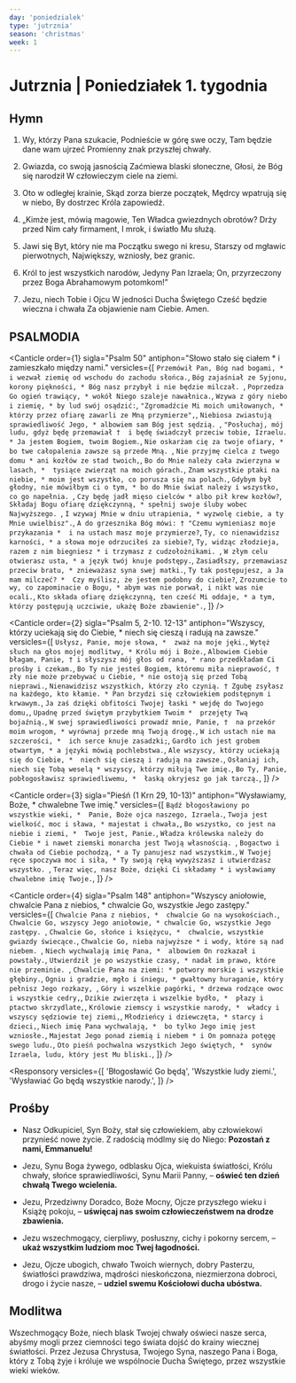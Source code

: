 ```yaml
---
day: 'poniedzialek'
type: 'jutrznia'
season: 'christmas'
week: 1
---
```


# Jutrznia | Poniedziałek 1. tygodnia

<OpeningVersicle />

## Hymn

1. Wy, którzy Pana szukacie,
   Podnieście w górę swe oczy,
   Tam będzie dane wam ujrzeć
   Promienny znak przyszłej chwały.

2. Gwiazda, co swoją jasnością
   Zaćmiewa blaski słoneczne,
   Głosi, że Bóg się narodził
   W człowieczym ciele na ziemi.

3. Oto w odległej krainie,
   Skąd zorza bierze początek,
   Mędrcy wpatrują się w niebo,
   By dostrzec Króla zapowiedź.

4. „Kimże jest, mówią magowie,
   Ten Władca gwiezdnych obrotów?
   Drży przed Nim cały firmament,
   I mrok, i światło Mu służą.
5. Jawi się Byt, który nie ma
   Początku swego ni kresu,
   Starszy od mgławic pierwotnych,
   Największy, wzniosły, bez granic.

6. Król to jest wszystkich narodów,
   Jedyny Pan Izraela;
   On, przyrzeczony przez Boga
   Abrahamowym potomkom!”

7. Jezu, niech Tobie i Ojcu
   W jedności Ducha Świętego
   Cześć będzie wieczna i chwała
   Za objawienie nam Ciebie. Amen.

## PSALMODIA

<Canticle
  order={1}
  sigla="Psalm 50"
  antiphon="Słowo stało się ciałem * i zamieszkało między nami."
  versicles={[
    `Przemówił Pan, Bóg nad bogami, *
i wezwał ziemię od wschodu do zachodu słońca.`,
    `Bóg zajaśniał ze Syjonu, korony piękności, *
Bóg nasz przybył i nie będzie milczał. `,
    `Poprzedza Go ogień trawiący, *
wokół Niego szaleje nawałnica.`,
    `Wzywa z góry niebo i ziemię, *
by lud swój osądzić:`,
    `"Zgromadźcie Mi moich umiłowanych, *
którzy przez ofiarę zawarli ze Mną przymierze",`,
    `Niebiosa zwiastują sprawiedliwość Jego, *
albowiem sam Bóg jest sędzią. `,
    `"Posłuchaj, mój ludu, gdyż będę przemawiał † 
i będę świadczył przeciw tobie, Izraelu. *
Ja jestem Bogiem, twoim Bogiem.`,
    `Nie oskarżam cię za twoje ofiary, *
bo twe całopalenia zawsze są przede Mną. `,
    `Nie przyjmę cielca z twego domu *
ani kozłów ze stad twoich,`,
    `Bo do Mnie należy cała zwierzyna w lasach, * 
tysiące zwierząt na moich górach.`,
    `Znam wszystkie ptaki na niebie, *
moim jest wszystko, co porusza się na polach.`,
    `Gdybym był głodny, nie mówiłbym ci o tym, *
bo do Mnie świat należy i wszystko, co go napełnia. `,
    `Czy będę jadł mięso cielców *
albo pił krew kozłów?`,
    `Składaj Bogu ofiarę dziękczynną, *
spełnij swoje śluby wobec Najwyższego. `,
    `I wzywaj Mnie w dniu utrapienia, *
wyzwolę ciebie, a ty Mnie uwielbisz".`,
    `A do grzesznika Bóg mówi: †
"Czemu wymieniasz moje przykazania * 
i na ustach masz moje przymierze?`,
    `Ty, co nienawidzisz karności, *
a słowa moje odrzuciłeś za siebie?`,
    `Ty, widząc złodzieja, razem z nim biegniesz *
i trzymasz z cudzołożnikami. `,
    `W złym celu otwierasz usta, *
a język twój knuje podstępy.`,
    `Zasiadłszy, przemawiasz przeciw bratu, *
znieważasz syna swej matki.`,
    `Ty tak postępujesz, a Ja mam milczeć? * 
Czy myślisz, że jestem podobny do ciebie?`,
    `Zrozumcie to wy, co zapominacie o Bogu, *
abym was nie porwał, i nikt was nie ocali.`,
    `Kto składa ofiarę dziękczynną, ten cześć Mi oddaje, *
a tym, którzy postępują uczciwie, ukażę Boże zbawienie".`,
  ]}
/>

<Canticle
  order={2}
  sigla="Psalm 5, 2-10. 12-13"
  antiphon="Wszyscy, którzy uciekają się do Ciebie, * niech się cieszą i radują na zawsze."
  versicles={[
    `Usłysz, Panie, moje słowa, * 
zważ na moje jęki.`,
    `Wytęż słuch na głos mojej modlitwy, *
Królu mój i Boże.`,
    `Albowiem Ciebie błagam, Panie, †
i słyszysz mój głos od rana, *
rano przedkładam Ci prośby i czekam.`,
    `Bo Ty nie jesteś Bogiem, któremu miła nieprawość, † 
zły nie może przebywać u Ciebie, *
nie ostoją się przed Tobą nieprawi.`,
    `Nienawidzisz wszystkich, którzy zło czynią. †
Zgubę zsyłasz na każdego, kto kłamie. *
Pan brzydzi się człowiekiem podstępnym i krwawym.`,
    `Ja zaś dzięki obfitości Twojej łaski *
wejdę do Twojego domu,`,
    `Upadnę przed świętym przybytkiem Twoim * 
przejęty Twą bojaźnią.`,
    `W swej sprawiedliwości prowadź mnie, Panie, † 
na przekór moim wrogom, *
wyrównaj przede mną Twoją drogę.`,
    `W ich ustach nie ma szczerości, * 
ich serce knuje zasadzki;`,
    `Gardło ich jest grobem otwartym, *
a języki mówią pochlebstwa.`,
    `Ale wszyscy, którzy uciekają się do Ciebie, * 
niech się cieszą i radują na zawsze.`,
    `Osłaniaj ich, niech się Tobą weselą *
wszyscy, którzy miłują Twe imię.`,
    `Bo Ty, Panie, pobłogosławisz sprawiedliwemu, * 
łaską okryjesz go jak tarczą.`,
  ]}
/>

<Canticle
  order={3}
  sigla="Pieśń (1 Krn 29, 10-13)"
  antiphon="Wysławiamy, Boże, * chwalebne Twe imię."
  versicles={[
    `Bądź błogosławiony po wszystkie wieki, * 
Panie, Boże ojca naszego, Izraela.`,
    `Twoja jest wielkość, moc i sława, *
majestat i chwała,`,
    `Bo wszystko, co jest na niebie i ziemi, * 
Twoje jest, Panie.`,
    `Władza królewska należy do Ciebie *
i nawet ziemski monarcha jest Twoją własnością. `,
    `Bogactwo i chwała od Ciebie pochodzą, *
a Ty panujesz nad wszystkim.`,
    `W Twojej ręce spoczywa moc i siła, *
Ty swoją ręką wywyższasz i utwierdzasz wszystko. `,
    `Teraz więc, nasz Boże, dzięki Ci składamy *
i wysławiamy chwalebne imię Twoje.`,
  ]}
/>

<Canticle
  order={4}
  sigla="Psalm 148"
  antiphon="Wszyscy aniołowie, chwalcie Pana z niebios, * chwalcie Go, wszystkie Jego zastępy."
  versicles={[
    `Chwalcie Pana z niebios, * 
chwalcie Go na wysokościach.`,
    `Chwalcie Go, wszyscy Jego aniołowie, *
chwalcie Go, wszystkie Jego zastępy. `,
    `Chwalcie Go, słońce i księżycu, * 
chwalcie, wszystkie gwiazdy świecące.`,
    `Chwalcie Go, nieba najwyższe *
i wody, które są nad niebem. `,
    `Niech wychwalają imię Pana, * 
albowiem On rozkazał i powstały.`,
    `Utwierdził je po wszystkie czasy, *
nadał im prawo, które nie przeminie. `,
    `Chwalcie Pana na ziemi: *
potwory morskie i wszystkie głębiny.`,
    `Ogniu i gradzie, mgło i śniegu, *
gwałtowny huraganie, który pełnisz Jego rozkazy, `,
    `Góry i wszelkie pagórki, *
drzewa rodzące owoc i wszystkie cedry,`,
    `Dzikie zwierzęta i wszelkie bydło, * 
płazy i ptactwo skrzydlate,`,
    `Królowie ziemscy i wszystkie narody, * 
władcy i wszyscy sędziowie tej ziemi,`,
    `Młodzieńcy i dziewczęta, *
starcy i dzieci,`,
    `Niech imię Pana wychwalają, * 
bo tylko Jego imię jest wzniosłe.`,
    `Majestat Jego ponad ziemią i niebem *
i On pomnaża potęgę swego ludu.`,
    `Oto pieśń pochwalna wszystkich Jego świętych, * 
synów Izraela, ludu, który jest Mu bliski.`,
  ]}
/>

<Passage
  sigla="1 J 4, 10"
  passage="W tym przejawia się miłość, że nie my umiłowaliśmy Boga, ale że On sam nas umiłował i posłał Syna swojego jako ofiarę przebłagalną za nasze grzechy."
/>

<Responsory
  versicles={[
    'Błogosławić Go będą',
    'Wszystkie ludy ziemi.',
    'Wysławiać Go będą wszystkie narody.',
  ]}
/>

<Benedictus antiphon="Ujrzeliśmy jaśniejącą gwiazdę, * której blask oświeca ziemię." />

## Prośby

- Nasz Odkupiciel, Syn Boży, stał się człowiekiem, aby człowiekowi przynieść nowe życie. Z radością módlmy się do Niego: **Pozostań z nami, Emmanuelu!**

- Jezu, Synu Boga żywego, odblasku Ojca, wiekuista światłości, Królu chwały, słońce sprawiedliwości, Synu Marii Panny, – **oświeć ten dzień chwałą Twego wcielenia.**

- Jezu, Przedziwny Doradco, Boże Mocny, Ojcze przyszłego wieku i Książę pokoju, – **uświęcaj nas swoim człowieczeństwem na drodze zbawienia.**

- Jezu wszechmogący, cierpliwy, posłuszny, cichy i pokorny sercem, – **ukaż wszystkim ludziom moc Twej łagodności.**

- Jezu, Ojcze ubogich, chwało Twoich wiernych, dobry Pasterzu, światłości prawdziwa, mądrości nieskończona, niezmierzona dobroci, drogo i życie nasze, – **udziel swemu Kościołowi ducha ubóstwa.**

<CustomIntercessions type="lauds" />

<KyrieEleison />

<LordsPrayer />

## Modlitwa

Wszechmogący Boże, niech blask Twojej chwały oświeci nasze serca, abyśmy mogli przez ciemności tego świata dojść do krainy wiecznej światłości. Przez Jezusa Chrystusa, Twojego Syna, naszego Pana i Boga, który z Tobą żyje i króluje we wspólnocie Ducha Świętego, przez wszystkie wieki wieków.

<Amen />

<BlessingAndConcludingVersicle />
